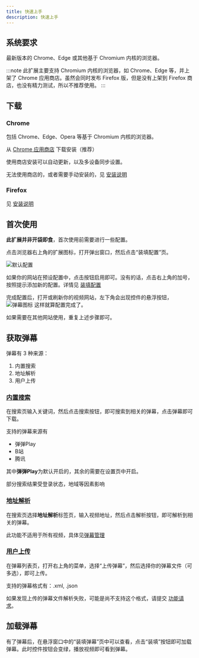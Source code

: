 ```yaml
---
title: 快速上手
description: 快速上手
---
```


## 系统要求

最新版本的 Chrome、Edge 或其他基于 Chromium 内核的浏览器。

:::note
此扩展主要支持 Chromium 内核的浏览器，如 Chrome、Edge 等，并上架了 Chrome 应用商店。虽然会同时发布 Firefox 版，但是没有上架到 Firefox 商店，也没有精力测试，所以不推荐使用。
:::

## 下载

### Chrome

包括 Chrome、Edge、Opera 等基于 Chromium 内核的浏览器。

从 [Chrome 应用商店](https://chromewebstore.google.com/detail/danmaku-anywhere/jnflbkkmffognjjhibkjnomjedogmdpo?hl=zh) 下载安装（推荐）

使用商店安装可以自动更新，以及多设备同步设置。

无法使用商店的，或者需要手动安装的，见 [安装说明](/docs/install#chrome)

### Firefox

见 [安装说明](/docs/install#firefox)

## 首次使用

**此扩展并非开袋即食**，首次使用前需要进行一些配置。

点击浏览器右上角的扩展图标，打开弹出窗口，然后点击“装填配置”页。

![默认配置](../../assets/ui/mount-config-zh-cn.png)

如果你的网站在预设配置中，点击按钮启用即可。没有的话，点击右上角的加号，按照提示添加新的配置。详情见 [装填配置](/docs/mount-profile)

完成配置后，打开或刷新你的视频网站，左下角会出现控件的悬浮按钮，
![弹幕图标](../../assets/ui/fab.png)
这样就算配置完成了。

如果需要在其他网站使用，重复上述步骤即可。

## 获取弹幕

弹幕有 3 种来源：

1. 内置搜索
2. 地址解析
3. 用户上传

### [内置搜索](/docs/danmaku#内置搜索)

在搜索页输入关键词，然后点击搜索按钮，即可搜索到相关的弹幕，点击弹幕即可下载。

支持的弹幕来源有

- 弹弹Play
- B站
- 腾讯

其中**弹弹Play**为默认开启的，其余的需要在设置页中开启。

部分搜索结果受登录状态，地域等因素影响

### [地址解析](/docs/danmaku#地址解析)

在搜索页选择**地址解析**标签页，输入视频地址，然后点击解析按钮，即可解析到相关的弹幕。

此功能不适用于所有视频，具体见[弹幕管理](/docs/danmaku#地址解析)

### [用户上传](/docs/danmaku#用户上传)

在弹幕列表页，打开右上角的菜单，选择“上传弹幕”，然后选择你的弹幕文件（可多选），即可上传。

支持的弹幕格式有：.xml, .json

如果发现上传的弹幕文件解析失败，可能是尚不支持这个格式，请提交 [功能请求](https://github.com/Mr-Quin/danmaku-anywhere/issues/new)。

## 加载弹幕

有了弹幕后，在悬浮窗口中的“装填弹幕”页中可以查看，点击“装填”按钮即可加载弹幕。此时控件按钮会变绿，播放视频即可看到弹幕。
